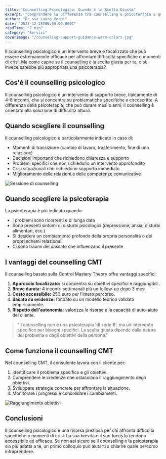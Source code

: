 ```yaml
---
title: "Counselling Psicologico: Quando è la Scelta Giusta"
excerpt: "Comprendere la differenza tra counselling e psicoterapia e quando il counselling psicologico può essere la soluzione più adatta alle tue esigenze."
author: "Dr.ssa Laura Verdi"
date: "2023-12-28T00:00:00.000Z"
readTime: "7 min"
category: "Servizi"
coverImage: "/counseling-support-guidance-warm-colors.jpg"
---
```


Il counselling psicologico è un intervento breve e focalizzato che può essere estremamente efficace per affrontare difficoltà specifiche o momenti di crisi. Ma come capire se il counselling è la scelta giusta per te, o se invece sarebbe più appropriata una psicoterapia?

## Cos'è il counselling psicologico

Il counselling psicologico è un intervento di supporto breve, tipicamente di 4-8 incontri, che si concentra su problematiche specifiche e circoscritte. A differenza della psicoterapia, che può durare mesi o anni, il counselling è orientato alla soluzione di difficoltà attuali.

## Quando scegliere il counselling

Il counselling psicologico è particolarmente indicato in caso di:

- Momenti di transizione (cambio di lavoro, trasferimento, fine di una relazione)
- Decisioni importanti che richiedono chiarezza e supporto
- Problemi specifici che non richiedono un intervento approfondito
- Crisi situazionali che richiedono supporto immediato
- Miglioramento delle relazioni e delle competenze comunicative

![Sessione di counselling](/counseling-session-supportive-environment.jpg)

## Quando scegliere la psicoterapia

La psicoterapia è più indicata quando:

- I problemi sono ricorrenti e di lunga data
- Sono presenti sintomi di disturbi psicologici (depressione, ansia, disturbi alimentari, ecc.)
- Si desidera un cambiamento profondo della propria personalità o dei propri schemi relazionali
- Ci sono traumi del passato che influenzano il presente

## I vantaggi del counselling CMT

Il counselling basato sulla Control Mastery Theory offre vantaggi specifici:

1. **Approccio focalizzato:** si concentra su obiettivi specifici e raggiungibili.
2. **Breve durata:** 4 incontri settimanali più un follow-up dopo 3 mesi.
3. **Costo accessibile:** 250 euro per l'intero percorso.
4. **Basato su evidenze:** fondato su un modello teorico validato empiricamente.
5. **Rispetto dell'autonomia:** valorizza le risorse e la capacità di auto-aiuto del cliente.

> "Il counselling non è una psicoterapia 'di serie B', ma un intervento specifico per bisogni specifici. La scelta giusta dipende dalla natura del problema e dagli obiettivi della persona."

## Come funziona il counselling CMT

Nel counselling CMT, il consulente lavora con il cliente per:

1. Identificare il problema specifico e gli obiettivi.
2. Comprendere le credenze che ostacolano il raggiungimento degli obiettivi.
3. Sviluppare strategie concrete per affrontare la situazione.
4. Monitorare i progressi e consolidare i cambiamenti.

![Raggiungimento obiettivi](/goal-achievement-success-growth.jpg)

## Conclusioni

Il counselling psicologico è una risorsa preziosa per chi affronta difficoltà specifiche o momenti di crisi. La sua brevità e il suo focus lo rendono accessibile ed efficace. Se non sei sicuro se il counselling o la psicoterapia sia più adatta a te, un primo colloquio può aiutarti a chiarire quale percorso intraprendere.
